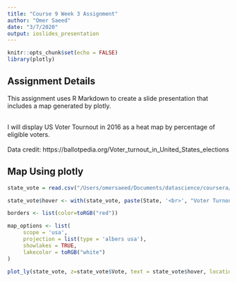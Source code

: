 ```yaml
---
title: "Course 9 Week 3 Assignment"
author: "Omer Saeed"
date: "3/7/2020"
output: ioslides_presentation
---
```


```r
knitr::opts_chunk$set(echo = FALSE)
library(plotly)
```

## Assignment Details
This assignment uses R Markdown to create a slide presentation that includes a map generated by plotly.<br><br>

I will display US Voter Tournout in 2016 as a heat map by percentage of eligible voters.<br><br>
Data credit: https://ballotpedia.org/Voter_turnout_in_United_States_elections

## Map Using plotly

```r
state_vote = read.csv("/Users/omersaeed/Documents/datascience/coursera/datascience/course9/state_vote.csv")

state_vote$hover <- with(state_vote, paste(State, '<br>', "Voter Turnout: ", Vote, "%"))

borders <- list(color=toRGB("red"))

map_options <- list(
     scope = 'usa',
     projection = list(type = 'albers usa'),
     showlakes = TRUE,
     lakecolor = toRGB("white")
) 

plot_ly(state_vote, z=state_vote$Vote, text = state_vote$hover, locations = state_vote$State, type = "choropleth", locationmode = 'USA-states', color = state_vote$Vote, colors = 'Blues', marker = list(line = borders)) %>% layout(title = 'US Voter Turnout 2016 - Eligible Voters', geo=map_options)

```

